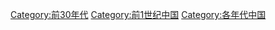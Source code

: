 [[Category:前30年代|Category:前30年代]]
[[Category:前1世纪中国|Category:前1世纪中国]]
[[Category:各年代中国|Category:各年代中国]]